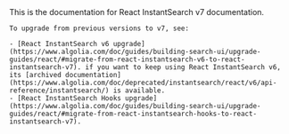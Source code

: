 <Accordion title="React InstantSearch version notice" icon="react">
    This is the documentation for React InstantSearch v7 documentation.

    To upgrade from previous versions to v7, see:

    - [React InstantSearch v6 upgrade](https://www.algolia.com/doc/guides/building-search-ui/upgrade-guides/react/#migrate-from-react-instantsearch-v6-to-react-instantsearch-v7). if you want to keep using React InstantSearch v6, its [archived documentation](https://www.algolia.com/doc/deprecated/instantsearch/react/v6/api-reference/instantsearch/) is available.
    - [React InstantSearch Hooks upgrade](https://www.algolia.com/doc/guides/building-search-ui/upgrade-guides/react/#migrate-from-react-instantsearch-hooks-to-react-instantsearch-v7).
</Accordion>
